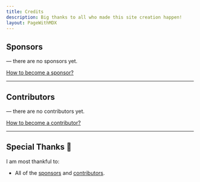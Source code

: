 ```yaml
---
title: Credits
description: Big thanks to all who made this site creation happen!
layout: PageWithMDX
---
```


## Sponsors

&mdash; there are no sponsors yet.

[How to become a sponsor?](https://github.com/sponsors/kaialshsur)

---

## Contributors

&mdash; there are no contributors yet.

[How to become a contributor?](https://github.com/kaialshsur)

---

## Special Thanks 🙌

I am most thankful to:

- All of the [sponsors](#sponsors) and [contributors](#contributors).

  <br />
